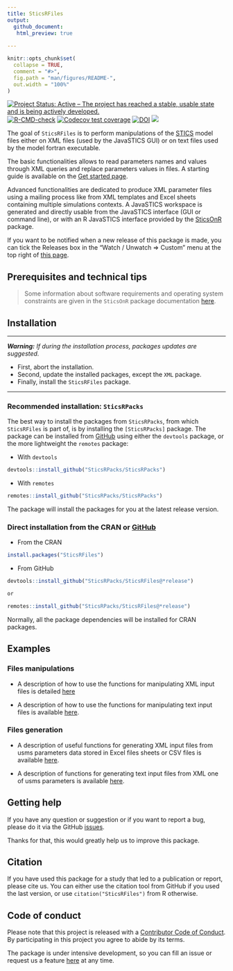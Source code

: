 ```yaml
---
title: SticsRFiles
output: 
  github_document:
   html_preview: true     
        
---
```


<!-- README.md is generated from README.Rmd. Please edit that file -->

```r
knitr::opts_chunk$set(
  collapse = TRUE,
  comment = "#>",
  fig.path = "man/figures/README-",
  out.width = "100%"
)
```
 
<!-- badges: start -->
[![Project Status: Active – The project has reached a stable, usable state and is being actively developed.](https://www.repostatus.org/badges/latest/active.svg)](https://www.repostatus.org/#active)
[![R-CMD-check](https://github.com/SticsRPacks/SticsRFiles/actions/workflows/check-standard.yaml/badge.svg?branch=main)](https://github.com/SticsRPacks/SticsRFiles/actions/workflows/check-standard.yaml)
[![Codecov test coverage](https://codecov.io/gh/SticsRPacks/SticsRFiles/branch/master/graph/badge.svg)](https://app.codecov.io/gh/SticsRPacks/SticsRFiles?branch=master)
[![DOI](https://zenodo.org/badge/187986787.svg)](https://zenodo.org/badge/latestdoi/187986787)
![](https://www.r-pkg.org/badges/version-ago/SticsRFiles)

<!-- badges: end -->

The goal of `SticsRFiles` is to perform manipulations of the [STICS](https://stics.inrae.fr/eng/)  model files either on XML files (used by the JavaSTICS GUI) or on text files used by the model fortran executable.

The basic functionalities allows to read parameters names and values through XML queries and replace parameters values in files. A starting guide is available on the [Get started page](https://sticsrpacks.github.io/SticsRFiles/articles/SticsRFiles.html).

Advanced functionalities are dedicated to produce XML parameter files using a mailing process like from XML templates and Excel sheets containing multiple simulations contexts. A JavaSTICS workspace is generated and directly usable from the JavaSTICS interface (GUI or command line), or with an R JavaSTICS interface provided by the [SticsOnR](https://sticsrpacks.github.io/SticsOnR/) package.

If you want to be notified when a new release of this package is made, you can tick the Releases box in the "Watch / Unwatch => Custom" menu at the top right of [this page](https://github.com/SticsRPacks/SticsRFiles).


## Prerequisites and technical tips

> Some information about software requirements and operating system constraints are given in the `SticsOnR` package documentation [here](https://sticsrpacks.github.io/SticsOnR/).

## Installation

---

_**Warning:**_ *If during the installation process, packages updates are suggested.*

* First, abort the installation.
* Second, update the installed packages, except the `XML` package.
* Finally, install the `SticsRFiles` package.

---

### Recommended installation: `SticsRPacks`

The best way to install the packages from `SticsRPacks`, from which `SticsRFiles` is part of, is by installing the `[SticsRPacks]` package. The package can be installed from [GitHub](https://github.com/) using either the `devtools` package, or the more lightweight the `remotes` package: 

* With `devtools`

```r
devtools::install_github("SticsRPacks/SticsRPacks")
```

* With `remotes`

```r
remotes::install_github("SticsRPacks/SticsRPacks")
```

The package will install the packages for you at the latest release version. 

### Direct installation from the CRAN or [GitHub](https://github.com/)

* From the CRAN    
```r
install.packages("SticsRFiles")
```
* From GitHub     
```r
devtools::install_github("SticsRPacks/SticsRFiles@*release")

or

remotes::install_github("SticsRPacks/SticsRFiles@*release")
```

Normally, all the package dependencies will be installed for CRAN packages.

## Examples

### Files manipulations
* A description of how to use the functions for manipulating XML input files is detailed 
[here](https://sticsrpacks.github.io/SticsRFiles/articles/Manipulating_Stics_XML_files.html)

* A description of how to use the functions for manipulating text input files is available [here](https://sticsrpacks.github.io/SticsRFiles/articles/Manipulating_Stics_text_files).

### Files generation
* A description of useful functions for generating XML input files from usms parameters data stored in Excel files sheets or CSV files is available [here](https://sticsrpacks.github.io/SticsRFiles/articles/Generating_Stics_XML_files.html).

* A description of functions for generating text input files from XML one of usms parameters is available [here](https://sticsrpacks.github.io/SticsRFiles/articles/Generating_Stics_text_files.html).

## Getting help

If you have any question or suggestion or if you want to report a bug, please do it via the GitHub [issues](https://github.com/SticsRPacks/SticsRFiles/issues).

Thanks for that, this would greatly help us to improve this package.

## Citation

If you have used this package for a study that led to a publication or
report, please cite us. You can either use the citation tool from GitHub if you used the last version, or use `citation("SticsRFiles")` from R otherwise.

## Code of conduct

Please note that this project is released with a [Contributor Code of Conduct](https://github.com/SticsRPacks/SticsRFiles/blob/master/CODE_OF_CONDUCT.md). By participating in this project you agree to abide by its terms.

The package is under intensive development, so you can fill an issue or request us a feature [here](https://github.com/SticsRPacks/SticsRFiles/issues) at any time. 

